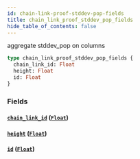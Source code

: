 ```yaml
---
id: chain-link-proof-stddev-pop-fields
title: chain_link_proof_stddev_pop_fields
hide_table_of_contents: false
---
```


aggregate stddev_pop on columns

```graphql
type chain_link_proof_stddev_pop_fields {
  chain_link_id: Float
  height: Float
  id: Float
}
```

### Fields

#### [`chain_link_id`](#) ([`Float`](/07-graphql/scalars/float))

#### [`height`](#) ([`Float`](/07-graphql/scalars/float))

#### [`id`](#) ([`Float`](/07-graphql/scalars/float))

